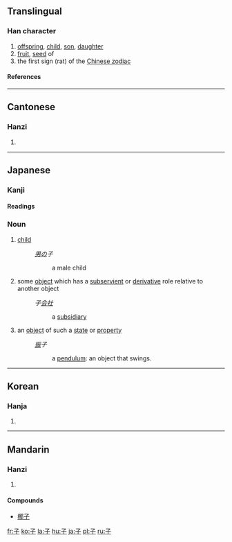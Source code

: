 ==Translingual==
{{Han stroke|[[Image:子-order.gif]]}}
===Han character===
{{Han char|rn=39|rad=子|as=00|sn=3|four=1740<sub>7</sub>|canj=弓木 (ND)}}
# [[offspring]], [[child]], [[son]], [[daughter]]
# [[fruit]], [[seed]] of
# the first sign (rat) of the [[Wikipedia:Chinese zodiac|Chinese zodiac]]
====References====
{{Han ref|kx=0277.010|dkj=06930|dj=0543.150|hdz=21006.060|uh=5B50|ud=23376|bh=A46C|bd=42092}}
----
==Cantonese==
===Hanzi===
{{yue-hanzi|jyut=[[zi2]]|y=[[ji2]]}}
# {{defn|Cantonese}}
----

==Japanese==
===Kanji===
{{ja-kanji|grade=1|rs=子00}}
====Readings====
{{ja-readings|on=[[し]] ([[shi]]), [[す]] ([[su]])|kun=[[こ]] ([[ko]])}}
===Noun===
{{janoun|こ|ko}}
# [[child]]
#: ''[[男]]の子''
#:: a male child
# some [[object]] which has a [[subservient]] or [[derivative]] role relative to another object
#: ''子[[会社]]''
#:: a [[subsidiary]]
# an [[object]] of such a [[state]] or [[property]]
#: ''[[振]]子''
#:: a [[pendulum]]: an object that swings.
----

==Korean==
===Hanja===
{{ko-hanja|hangeul=자|eumhun=아들|rv=ja|mr=cha}}
# {{defn|Korean}}
----
==Mandarin==
===Hanzi===
{{cmn-hanzi|pin=[[zǐ]] ([[zi3]])|wg=[[tzu3|tzu<sup>3</sup>]]}}
# {{defn|Mandarin}}

====Compounds====
*[[椰子]]

[[fr:子]]
[[ko:子]]
[[la:子]]
[[hu:子]]
[[ja:子]]
[[pl:子]]
[[ru:子]]